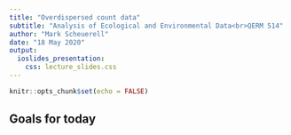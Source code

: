 ```yaml
---
title: "Overdispersed count data"
subtitle: "Analysis of Ecological and Environmental Data<br>QERM 514"
author: "Mark Scheuerell"
date: "18 May 2020"
output:
  ioslides_presentation:
    css: lecture_slides.css
---
```


```r
knitr::opts_chunk$set(echo = FALSE)
```


## Goals for today


